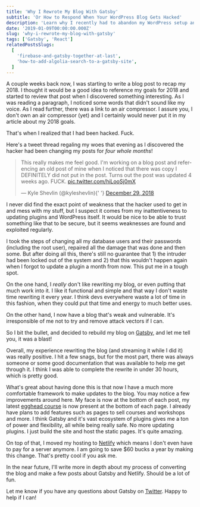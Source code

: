 ```yaml
---
title: 'Why I Rewrote My Blog With Gatsby'
subtitle: 'Or How to Respond When Your WordPress Blog Gets Hacked'
description: 'Learn why I recently had to abandon my WordPress setup and opted for Gatsby instead.'
date: '2019-01-09T00:00:00.000Z'
slug: 'why-i-rewrote-my-blog-with-gatsby'
tags: ['Gatsby', 'React']
relatedPostsSlugs:
  [
    'firebase-and-gatsby-together-at-last',
    'how-to-add-algolia-search-to-a-gatsby-site',
  ]
---
```


A couple weeks back now, I was starting to write a blog post to recap my 2018. I thought it would be a good idea to reference my goals for 2018 and started to review that post when I discovered something interesting. As I was reading a paragraph, I noticed some words that didn't sound like my voice. As I read further, there was a link to an air compressor. I assure you, I don't own an air compressor (yet) and I certainly would never put it in my article about my 2018 goals.

That's when I realized that I had been hacked. Fuck.

Here's a tweet thread regaling my woes that evening as I discovered the hacker had been changing my posts for _four whole months_!

<blockquote class="twitter-tweet" data-lang="en">
  <p lang="en" dir="ltr">
    This really makes me feel good. I&#39;m working on a blog post and
    referencing an old post of mine when I noticed that there was copy I
    DEFINITELY did not put in the post. Turns out the post was updated 4 weeks
    ago. FUCK. <a href="https://t.co/hiLooSj0mX">pic.twitter.com/hiLooSj0mX</a>
  </p>
  &mdash; Kyle Shevlin (@kyleshevlin){' '}
  <a href="https://twitter.com/kyleshevlin/status/1078805204542345216?ref_src=twsrc%5Etfw">
    December 29, 2018
  </a>
</blockquote>
<script
  async
  src="https://platform.twitter.com/widgets.js"
  charset="utf-8"
></script>

I never did find the exact point of weakness that the hacker used to get in and mess with my stuff, but I suspect it comes from my inattentiveness to updating plugins and WordPress itself. It would be nice to be able to trust something like that to be secure, but it seems weaknesses are found and exploited regularly.

I took the steps of changing all my database users and their passwords (including the root user), repaired all the damage that was done and then some. But after doing all this, there's still no guarantee that 1) the intruder had been locked out of the system and 2) that this wouldn't happen again when I forgot to update a plugin a month from now. This put me in a tough spot.

On the one hand, I _really_ don't like rewriting my blog, or even putting that much work into it. I like it functional and simple and that way I don't waste time rewriting it every year. I think devs everywhere waste a lot of time in this fashion, when they could put that time and energy to much better uses.

On the other hand, I now have a blog that's weak and vulnerable. It's irresponsible of me not to try and remove attack vectors if I can.

So I bit the bullet, and decided to rebuild my blog on [Gatsby](https://www.gatsbyjs.org/), and let me tell you, it was a blast!

Overall, my experience rewriting the blog (and streaming it while I did it) was really positive. I hit a few snags, but for the most part, there was always someone or some good documentation that was available to help me get through it. I think I was able to complete the rewrite in under 30 hours, which is pretty good.

What's great about having done this is that now I have a much more comfortable framework to make updates to the blog. You may notice a few improvements around here. My face is now at the bottom of each post, my latest [egghead course](https://egghead.io/courses/data-structures-and-algorithms-in-javascript/?af=8u8eik) is now present at the bottom of each page. I already have plans to add features such as pages to sell courses and workshops and more. I think Gatsby and it's vast ecosystem of plugins gives me a ton of power and flexibility, all while being really safe. No more updating plugins. I just build the site and host the static pages. It's quite amazing.

On top of that, I moved my hosting to [Netlify](https://netlify.com) which means I don't even have to pay for a server anymore. I am going to save \$60 bucks a year by making this change. That's pretty cool if you ask me.

In the near future, I'll write more in depth about my process of converting the blog and make a few posts about Gatsby and Netlify. Should be a lot of fun.

Let me know if you have any questions about Gatsby on [Twitter](https://twitter.com/kyleshevlin). Happy to help if I can!
